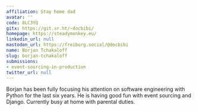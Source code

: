 ```yaml
---
affiliation: Stay home dad
avatar: ''
code: 8LC3YQ
gitx: https://git.sr.ht/~docbibi/
homepage: https://steadymonkey.eu/
linkedin_url: null
mastodon_url: https://freiburg.social/@docbibi
name: Borjan Tchakaloff
slug: borjan-tchakaloff
submissions:
- event-sourcing-in-production
twitter_url: null
---
```


Borjan has been fully focusing his attention on software engineering with Python for the last six years.
He is having good fun with event sourcing and Django.
Currently busy at home with parental duties.
